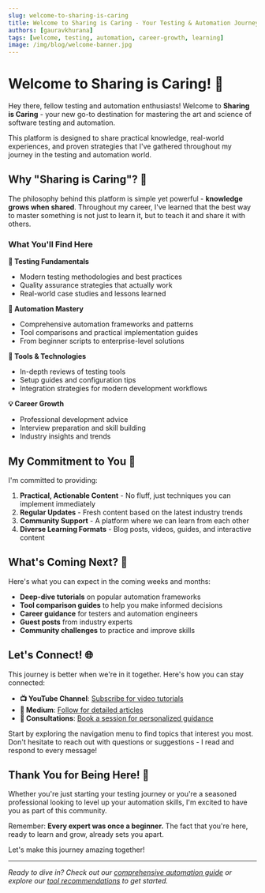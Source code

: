 ```yaml
---
slug: welcome-to-sharing-is-caring
title: Welcome to Sharing is Caring - Your Testing & Automation Journey Begins
authors: [gauravkhurana]
tags: [welcome, testing, automation, career-growth, learning]
image: /img/blog/welcome-banner.jpg
---
```



# Welcome to Sharing is Caring! 🎉

Hey there, fellow testing and automation enthusiasts! Welcome to **Sharing is Caring** - your new go-to destination for mastering the art and science of software testing and automation.

<Admonition type="info" title="🚀 What's This All About?">
This platform is designed to share practical knowledge, real-world experiences, and proven strategies that I've gathered throughout my journey in the testing and automation world.
</Admonition>

<!-- truncate -->

## Why "Sharing is Caring"? 🤝

The philosophy behind this platform is simple yet powerful - **knowledge grows when shared**. Throughout my career, I've learned that the best way to master something is not just to learn it, but to teach it and share it with others.

### What You'll Find Here

**🧪 Testing Fundamentals**
- Modern testing methodologies and best practices
- Quality assurance strategies that actually work
- Real-world case studies and lessons learned

**🤖 Automation Mastery**
- Comprehensive automation frameworks and patterns
- Tool comparisons and practical implementation guides
- From beginner scripts to enterprise-level solutions

**🔧 Tools & Technologies**
- In-depth reviews of testing tools
- Setup guides and configuration tips
- Integration strategies for modern development workflows

**💡 Career Growth**
- Professional development advice
- Interview preparation and skill building
- Industry insights and trends

## My Commitment to You 📝

I'm committed to providing:

1. **Practical, Actionable Content** - No fluff, just techniques you can implement immediately
2. **Regular Updates** - Fresh content based on the latest industry trends
3. **Community Support** - A platform where we can learn from each other
4. **Diverse Learning Formats** - Blog posts, videos, guides, and interactive content

## What's Coming Next? 🔮

Here's what you can expect in the coming weeks and months:

- **Deep-dive tutorials** on popular automation frameworks
- **Tool comparison guides** to help you make informed decisions
- **Career guidance** for testers and automation engineers
- **Guest posts** from industry experts
- **Community challenges** to practice and improve skills

## Let's Connect! 🌐

This journey is better when we're in it together. Here's how you can stay connected:

- **📺 YouTube Channel**: [Subscribe for video tutorials](https://www.youtube.com/@Udzial/playlists)
- **📝 Medium**: [Follow for detailed articles](https://www.medium.com/@gauravkhuraana)
- **💬 Consultations**: [Book a session for personalized guidance](https://topmate.io/gauravkhurana)

<Admonition type="tip" title="🎯 Your First Action">
Start by exploring the navigation menu to find topics that interest you most. Don't hesitate to reach out with questions or suggestions - I read and respond to every message!
</Admonition>

## Thank You for Being Here! 🙏

Whether you're just starting your testing journey or you're a seasoned professional looking to level up your automation skills, I'm excited to have you as part of this community.

Remember: **Every expert was once a beginner.** The fact that you're here, ready to learn and grow, already sets you apart.

Let's make this journey amazing together! 

---

*Ready to dive in? Check out our [comprehensive automation guide](/docs/Automation) or explore our [tool recommendations](/docs/Tools) to get started.*
